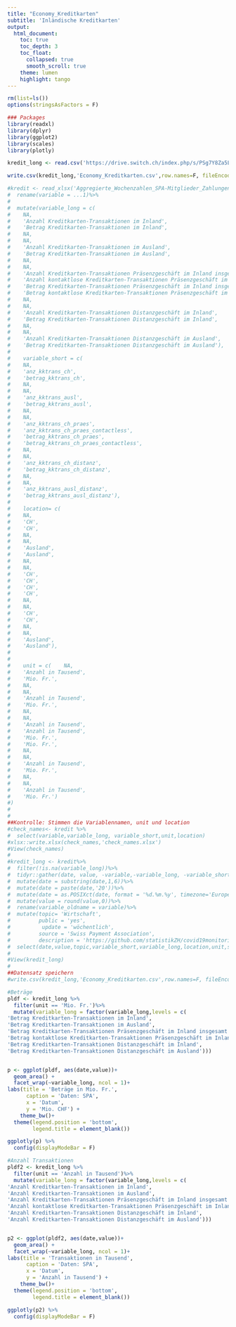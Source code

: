 ---
title: "Economy_Kreditkarten"
subtitle: 'Inländische Kreditkarten'
output: 
  html_document:
    toc: true
    toc_depth: 3
    toc_float:
      collapsed: true
      smooth_scroll: true
    theme: lumen
    highlight: tango
---


```{r Vorbereitungen, echo = F}
rm(list=ls())
options(stringsAsFactors = F)

### Packages 
library(readxl)
library(dplyr)
library(ggplot2)
library(scales)
library(plotly)
```

```{r Daten von Monitoring consumption laden}

kredit_long <- read.csv('https://drive.switch.ch/index.php/s/PSg7Y8Za5LmQ5dn/download?path=%2F&files=Economy_Kreditkarten.csv',encoding = "UTF-8")

write.csv(kredit_long,'Economy_Kreditkarten.csv',row.names=F, fileEncoding = "UTF-8")
```



```{r Veraltet: Daten einlesen und allgemeine Aufbereitungen, echo = FALSE}
#kredit <- read_xlsx('Aggregierte_Wochenzahlen_SPA-Mitglieder_Zahlungen_mit_inländische Kreditkarten.xlsx',sheet ='Tabelle1', skip=2) %>%
#  rename(variable = ...1)%>%
#  
#  mutate(variable_long = c(
#    NA, 
#    'Anzahl Kreditkarten-Transaktionen im Inland',
#    'Betrag Kreditkarten-Transaktionen im Inland',
#    NA,
#    NA,
#    'Anzahl Kreditkarten-Transaktionen im Ausland',
#    'Betrag Kreditkarten-Transaktionen im Ausland',
#    NA,
#    NA,
#    'Anzahl Kreditkarten-Transaktionen Präsenzgeschäft im Inland insgesamt',
#    'Anzahl kontaktlose Kreditkarten-Transaktionen Präsenzgeschäft im Inland',
#    'Betrag Kreditkarten-Transaktionen Präsenzgeschäft im Inland insgesamt',
#    'Betrag kontaktlose Kreditkarten-Transaktionen Präsenzgeschäft im Inland',
#    NA,
#    NA,
#    'Anzahl Kreditkarten-Transaktionen Distanzgeschäft im Inland',
#    'Betrag Kreditkarten-Transaktionen Distanzgeschäft im Inland',
#    NA,
#    NA,
#    'Anzahl Kreditkarten-Transaktionen Distanzgeschäft im Ausland',
#    'Betrag Kreditkarten-Transaktionen Distanzgeschäft im Ausland'),
#    
#    variable_short = c(
#    NA, 
#    'anz_kktrans_ch',
#    'betrag_kktrans_ch',
#    NA,
#    NA,
#    'anz_kktrans_ausl',
#    'betrag_kktrans_ausl',
#    NA,
#    NA,
#    'anz_kktrans_ch_praes',
#    'anz_kktrans_ch_praes_contactless',
#    'betrag_kktrans_ch_praes',
#    'betrag_kktrans_ch_praes_contactless',
#    NA,
#    NA,
#    'anz_kktrans_ch_distanz',
#    'betrag_kktrans_ch_distanz',
#    NA,
#    NA,
#    'anz_kktrans_ausl_distanz',
#    'betrag_kktrans_ausl_distanz'),
#    
#    location= c(
#    NA, 
#    'CH',
#    'CH',
#    NA,
#    NA,
#    'Ausland',
#    'Ausland',
#    NA,
#    NA,
#    'CH',
#    'CH',
#    'CH',
#    'CH',
#    NA,
#    NA,
#    'CH',
#    'CH',
#    NA,
#    NA,
#    'Ausland',
#    'Ausland'),
#
#
#    unit = c(    NA, 
#    'Anzahl in Tausend',
#    'Mio. Fr.',
#    NA,
#    NA,
#    'Anzahl in Tausend',
#    'Mio. Fr.',
#    NA,
#    NA,
#    'Anzahl in Tausend',
#    'Anzahl in Tausend',
#    'Mio. Fr.',
#    'Mio. Fr.',
#    NA,
#    NA,
#    'Anzahl in Tausend',
#    'Mio. Fr.',
#    NA,
#    NA,
#    'Anzahl in Tausend',
#    'Mio. Fr.')
#)
#
#
##Kontrolle: Stimmen die Variablennamen, unit und location
#check_names<- kredit %>%
#  select(variable,variable_long, variable_short,unit,location)
#xlsx::write.xlsx(check_names,'check_names.xlsx')
#View(check_names)
#
#kredit_long <- kredit%>%
#  filter(!is.na(variable_long))%>%
#  tidyr::gather(date, value, -variable,-variable_long, -variable_short,-unit,-location) %>%
#  mutate(date = substring(date,1,6))%>%
#  mutate(date = paste(date,'20'))%>%
#  mutate(date = as.POSIXct(date, format = '%d.%m.%y', timezone='Europe/Zurich'))%>%
#  mutate(value = round(value,0))%>%
#  rename(variable_oldname = variable)%>%
#  mutate(topic= 'Wirtschaft',
#         public = 'yes',
#          update = 'wöchentlich',
#         source = 'Swiss Payment Association',
#         description = 'https://github.com/statistikZH/covid19monitoring_economy_Kreditkarten')%>%
#  select(date,value,topic,variable_short,variable_long,location,unit,source,update,public,description)
#
#View(kredit_long)
#
##Datensatz speichern
#write.csv(kredit_long,'Economy_Kreditkarten.csv',row.names=F, fileEncoding = "UTF-8")
```

```{r Plots, echo = F}

#Beträge
pldf <- kredit_long %>%
  filter(unit == 'Mio. Fr.')%>%
  mutate(variable_long = factor(variable_long,levels = c(
'Betrag Kreditkarten-Transaktionen im Inland',
'Betrag Kreditkarten-Transaktionen im Ausland',
'Betrag Kreditkarten-Transaktionen Präsenzgeschäft im Inland insgesamt',
'Betrag kontaktlose Kreditkarten-Transaktionen Präsenzgeschäft im Inland',
'Betrag Kreditkarten-Transaktionen Distanzgeschäft im Inland',
'Betrag Kreditkarten-Transaktionen Distanzgeschäft im Ausland')))


p <- ggplot(pldf, aes(date,value))+
  geom_area() +
  facet_wrap(~variable_long, ncol = 1)+
labs(title = 'Beträge in Mio. Fr.',
      caption = 'Daten: SPA',
      x = 'Datum',
      y = 'Mio. CHF') +
    theme_bw()+
  theme(legend.position = 'bottom',
        legend.title = element_blank())

ggplotly(p) %>%  
  config(displayModeBar = F)

#Anzahl Transaktionen
pldf2 <- kredit_long %>%
  filter(unit == 'Anzahl in Tausend')%>%
  mutate(variable_long = factor(variable_long,levels = c(
'Anzahl Kreditkarten-Transaktionen im Inland',
'Anzahl Kreditkarten-Transaktionen im Ausland',
'Anzahl Kreditkarten-Transaktionen Präsenzgeschäft im Inland insgesamt',
'Anzahl kontaktlose Kreditkarten-Transaktionen Präsenzgeschäft im Inland',
'Anzahl Kreditkarten-Transaktionen Distanzgeschäft im Inland',
'Anzahl Kreditkarten-Transaktionen Distanzgeschäft im Ausland')))


p2 <- ggplot(pldf2, aes(date,value))+
  geom_area() +
  facet_wrap(~variable_long, ncol = 1)+
labs(title = 'Transaktionen in Tausend',
      caption = 'Daten: SPA',
      x = 'Datum',
      y = 'Anzahl in Tausend') +
    theme_bw()+
  theme(legend.position = 'bottom',
        legend.title = element_blank())

ggplotly(p2) %>%  
  config(displayModeBar = F)
```

